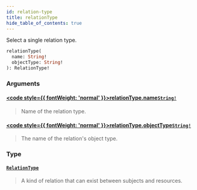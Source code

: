 ```yaml
---
id: relation-type
title: relationType
hide_table_of_contents: true
---
```








Select a single relation type.

```graphql
relationType(
  name: String!
  objectType: String!
): RelationType!
```


### Arguments

#### [<code style={{ fontWeight: 'normal' }}>relationType.<b>name</b></code>](#)<Bullet />[`String!`](/docs/directory-api-reference/schema/common/scalars/string) <Badge class="secondary" text="non-null"/> <Badge class="secondary" text="scalar"/> <Badge class="secondary" text="common"/>
> Name of the relation type.
> 

#### [<code style={{ fontWeight: 'normal' }}>relationType.<b>objectType</b></code>](#)<Bullet />[`String!`](/docs/directory-api-reference/schema/common/scalars/string) <Badge class="secondary" text="non-null"/> <Badge class="secondary" text="scalar"/> <Badge class="secondary" text="common"/>
> The name of the relation's object type.
> 

### Type

#### [`RelationType`](/docs/directory-api-reference/schema/relation-types/objects/relation-type) <Badge class="secondary" text="object"/> <Badge class="secondary" text="relation-types"/>
> A kind of relation that can exist between subjects and resources.
> 





